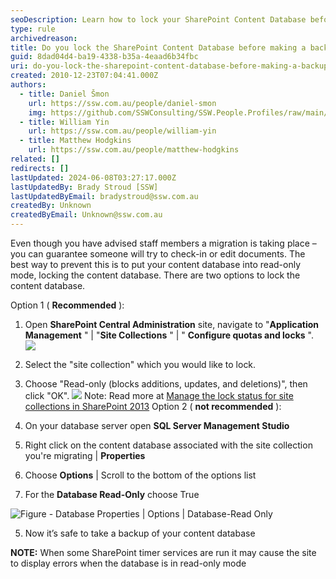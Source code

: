 ```yaml
---
seoDescription: Learn how to lock your SharePoint Content Database before making a backup and prevent unwanted edits or check-ins during migration.
type: rule
archivedreason:
title: Do you lock the SharePoint Content Database before making a backup?
guid: 8dad04d4-ba19-4338-b35a-4eaad6b34fbc
uri: do-you-lock-the-sharepoint-content-database-before-making-a-backup
created: 2010-12-23T07:04:41.000Z
authors:
  - title: Daniel Šmon
    url: https://ssw.com.au/people/daniel-smon
    img: https://github.com/SSWConsulting/SSW.People.Profiles/raw/main/Daniel-Smon/Images/Daniel-Smon-Profile.jpg
  - title: William Yin
    url: https://ssw.com.au/people/william-yin
  - title: Matthew Hodgkins
    url: https://ssw.com.au/people/matthew-hodgkins
related: []
redirects: []
lastUpdated: 2024-06-08T03:27:17.000Z
lastUpdatedBy: Brady Stroud [SSW]
lastUpdatedByEmail: bradystroud@ssw.com.au
createdBy: Unknown
createdByEmail: Unknown@ssw.com.au
---
```


Even though you have advised staff members a migration is taking place – you can guarantee someone will try to check-in or edit documents. The best way to prevent this is to put your content database into read-only mode, locking the content database.
There are two options to lock the content database.

Option 1 ( **Recommended** ):

1.  Open **SharePoint Central Administration** site, navigate to "**Application Management** " | "**Site Collections** " | " **Configure quotas and locks** ".
    ![](/uploads/rules/do-you-lock-the-sharepoint-content-database-before-making-a-backup/quotas-and-locks.jpg)
2.  Select the "site collection" which you would like to lock.

3.  Choose "Read-only (blocks additions, updates, and deletions)", then click "OK".
    ![](/uploads/rules/do-you-lock-the-sharepoint-content-database-before-making-a-backup/read-only-status.jpg) Note: Read more at [Manage the lock status for site collections in SharePoint 2013](https://technet.microsoft.com/en-us/library/cc263238%28v=office.15%29.aspx?f=255&MSPPError=-2147217396)
    Option 2 ( **not recommended** ):

4.  On your database server open **SQL Server Management Studio**

5.  Right click on the content database associated with the site collection you're migrating | **Properties**

6.  Choose **Options** | Scroll to the bottom of the options list

7.  For the **Database Read-Only** choose True

![Figure - Database Properties | Options | Database-Read Only](/uploads/rules/do-you-lock-the-sharepoint-content-database-before-making-a-backup/LocLSQLDB.jpg)

5.  Now it’s safe to take a backup of your content database

**NOTE:** When some SharePoint timer services are run it may cause the site to display errors when the database is in read-only mode
